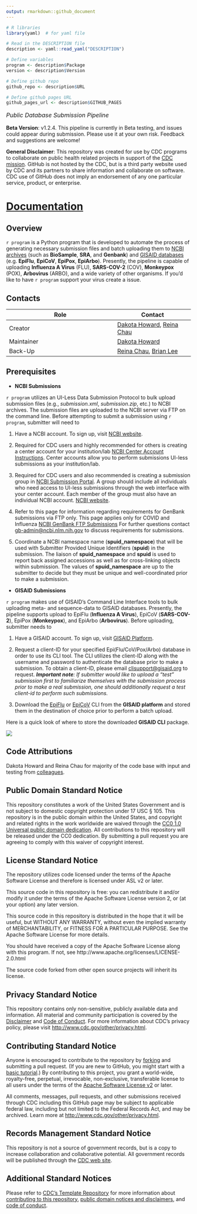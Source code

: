 ```yaml
---
output: rmarkdown::github_document
---
```


```r
# R libraries
library(yaml)  # for yaml file

# Read in the DESCRIPTION file
description <- yaml::read_yaml("DESCRIPTION")

# Define variables
program <- description$Package
version <- description$Version

# Define github repo
github_repo <- description$URL

# Define github pages URL
github_pages_url <- description$GITHUB_PAGES
```

<!-- ![build](https://github.com/montilab/cadra/workflows/rcmdcheck/badge.svg) -->
<!-- ![GitHub issues](https://img.shields.io/github/issues/montilab/cadra) -->
<!-- ![GitHub last commit](https://img.shields.io/github/last-commit/montilab/cadra) -->

<p style="font-size: 16px;"><em>Public Database Submission Pipeline</em></p>

**Beta Version**: v1.2.4. This pipeline is currently in Beta testing, and issues could appear during submission. Please use it at your own risk. Feedback and suggestions are welcome! 

**General Disclaimer**: This repository was created for use by CDC programs to collaborate on public health related projects in support of the [CDC mission](https://www.cdc.gov/about/organization/mission.htm).  GitHub is not hosted by the CDC, but is a third party website used by CDC and its partners to share information and collaborate on software. CDC use of GitHub does not imply an endorsement of any one particular service, product, or enterprise.

# [Documentation](https://dthoward96.github.io/seqsender_test_website/)

## Overview

``r program`` is a Python program that is developed to automate the process of generating necessary submission files and batch uploading them to <ins>NCBI archives</ins> (such as **BioSample**, **SRA**, and **Genbank**) and <ins>GISAID databases</ins> (e.g. **EpiFlu**, **EpiCoV**, **EpiPox**, **EpiArbo**). Presently, the pipeline is capable of uploading **Influenza A Virus** (FLU), **SARS-COV-2** (COV), **Monkeypox** (POX), **Arbovirus** (ARBO), and a wide variety of other organisms. If you'd like to have ``r program`` support your virus create a issue.

## Contacts

| Role       | Contact |
| ---------- | ------- |
| Creator    | [Dakota Howard](https://github.com/dthoward96), [Reina Chau](https://github.com/rchau88) |
| Maintainer | [Dakota Howard](https://github.com/dthoward96) |
| Back-Up    | [Reina Chau](https://github.com/rchau88), [Brian Lee](https://github.com/leebrian) |

## Prerequisites

- **NCBI Submissions**

``r program`` utilizes an UI-Less Data Submission Protocol to bulk upload submission files (e.g., *submission.xml*, *submission.zip*, etc.) to NCBI archives. The submission files are uploaded to the NCBI server via FTP on the command line. Before attempting to submit a submission using ``r program``, submitter will need to

1. Have a NCBI account. To sign up, visit [NCBI website](https://account.ncbi.nlm.nih.gov/).

2. Required for CDC users and highly recommended for others is creating a center account for your institution/lab [NCBI Center Account Instructions](https://submit.ncbi.nlm.nih.gov/sarscov2/sra/#step6). Center accounts allow you to perform submissions UI-less submissions as your institution/lab.
    
3. Required for CDC users and also recommended is creating a submission group in [NCBI Submission Portal](https://submit.ncbi.nlm.nih.gov). A group should include all individuals who need access to UI-less submissions through the web interface with your center account. Each member of the group must also have an individual NCBI account. [NCBI website](https://account.ncbi.nlm.nih.gov/).

4. Refer to this page for information regarding requirements for GenBank submissions via FTP only. This page applies only for COVID and Influenza [NCBI GenBank FTP Submissions](https://submit.ncbi.nlm.nih.gov/sarscov2/genbank/#step5) For further questions contact <a href="mailto:gb-admin@ncbi.nlm.nih.gov">gb-admin@ncbi.nlm.nih.gov</a> to discuss requirements for submissions.

5. Coordinate a NCBI namespace name (**spuid_namespace**) that will be used with Submitter Provided Unique Identifiers (**spuid**) in the submission. The liaison of **spuid_namespace** and **spuid** is used to report back assigned accessions as well as for cross-linking objects within submission. The values of **spuid_namespace** are up to the submitter to decide but they must be unique and well-coordinated prior to make a submission.

- **GISAID Submissions**

``r program`` makes use of GISAID's Command Line Interface tools to bulk uploading meta- and sequence-data to GISAID databases. Presently, the pipeline supports upload to EpiFlu (**Influenza A Virus**), EpiCoV (**SARS-COV-2**), EpiPox (**Monkeypox**), and EpiArbo (**Arbovirus**). Before uploading, submitter needs to 

1. Have a GISAID account. To sign up, visit [GISAID Platform](https://gisaid.org/). 

2. Request a client-ID for your specified Epi(Flu/CoV/Pox/Arbo) database in order to use its CLI tool. The CLI utilizes the client-ID along with the username and password to authenticate the database prior to make a submission. To obtain a client-ID, please email <a href="mailto:clisupport@gisaid.org" >clisupport@gisaid.org</a> to request. _**Important note**: If submitter would like to upload a "test" submission first to familiarize themselves with the submission process prior to make a real submission, one should additionally request a test client-id to perform such submissions._

3. Download the <a href="`r github_pages_url`/articles/images/fluCLI_download.png" target="_blank">EpiFlu</a> or <a href="`r github_pages_url`/articles/images/covCLI_download.png" target="_blank">EpiCoV</a> CLI from the **GISAID platform** and stored them in the destination of choice prior to perform a batch upload.

Here is a quick look of where to store the downloaded **GISAID CLI** package.

![](man/figures/gisaid_cli_dir.png)


## Code Attributions

Dakota Howard and Reina Chau for majority of the code base with input and testing from [colleagues](`r github_pages_url`/authors.html). 

## Public Domain Standard Notice

This repository constitutes a work of the United States Government and is not subject to domestic copyright protection under 17 USC § 105. This repository is in the public domain within the United States, and copyright and related rights in the work worldwide are waived through the [CC0 1.0 Universal public domain dedication](https://creativecommons.org/publicdomain/zero/1.0/). All contributions to this repository will be released under the CC0 dedication. By submitting a pull request you are agreeing to comply with this waiver of copyright interest.

## License Standard Notice

The repository utilizes code licensed under the terms of the Apache Software License and therefore is licensed under ASL v2 or later.

This source code in this repository is free: you can redistribute it and/or modify it under the terms of the Apache Software License version 2, or (at your option) any later version.

This source code in this repository is distributed in the hope that it will be useful, but WITHOUT ANY WARRANTY, without even the implied warranty of MERCHANTABILITY, or FITNESS FOR A PARTICULAR PURPOSE. See the Apache Software License for more details.

You should have received a copy of the Apache Software License along with this program. If not, see http://www.apache.org/licenses/LICENSE-2.0.html

The source code forked from other open source projects will inherit its license.

## Privacy Standard Notice

This repository contains only non-sensitive, publicly available data and information. All material and community participation is covered by the [Disclaimer](https://github.com/CDCgov/template/blob/master/DISCLAIMER.md) and [Code of Conduct](https://github.com/CDCgov/template/blob/master/code-of-conduct.md). For more information about CDC's privacy policy, please visit [http://www.cdc.gov/other/privacy.html](https://www.cdc.gov/other/privacy.html).

## Contributing Standard Notice

Anyone is encouraged to contribute to the repository by [forking](https://help.github.com/articles/fork-a-repo) and submitting a pull request. (If you are new to GitHub, you might start with a [basic tutorial](https://help.github.com/articles/set-up-git).) By contributing to this project, you grant a world-wide, royalty-free, perpetual, irrevocable, non-exclusive, transferable license to all users under the terms of the [Apache Software License v2](http://www.apache.org/licenses/LICENSE-2.0.html) or later.

All comments, messages, pull requests, and other submissions received through CDC including this GitHub page may be subject to applicable federal law, including but not limited to the Federal Records Act, and may be archived. Learn more at [http://www.cdc.gov/other/privacy.html](http://www.cdc.gov/other/privacy.html).

## Records Management Standard Notice

This repository is not a source of government records, but is a copy to increase collaboration and collaborative potential. All government records will be published through the [CDC web site](http://www.cdc.gov).

## Additional Standard Notices

Please refer to [CDC's Template Repository](https://github.com/CDCgov/template) for more information about [contributing to this repository](https://github.com/CDCgov/template/blob/master/CONTRIBUTING.md), [public domain notices and disclaimers](https://github.com/CDCgov/template/blob/master/DISCLAIMER.md), and [code of conduct](https://github.com/CDCgov/template/blob/master/code-of-conduct.md).





